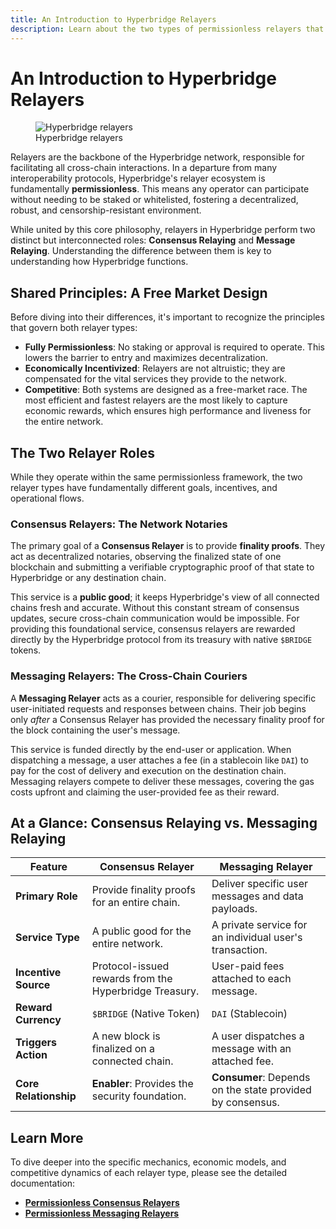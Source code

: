 ```yaml
---
title: An Introduction to Hyperbridge Relayers
description: Learn about the two types of permissionless relayers that power the Hyperbridge network, Consensus Relayers and Messaging Relayers.
---
```


# An Introduction to Hyperbridge Relayers

<figure>
  <img src="/relayers.png" alt="Hyperbridge relayers" />
  <figcaption style={{ textAlign: "center" }}>Hyperbridge relayers</figcaption>
</figure>

Relayers are the backbone of the Hyperbridge network, responsible for facilitating all cross-chain interactions. In a departure from many interoperability protocols, Hyperbridge's relayer ecosystem is fundamentally **permissionless**. This means any operator can participate without needing to be staked or whitelisted, fostering a decentralized, robust, and censorship-resistant environment.

While united by this core philosophy, relayers in Hyperbridge perform two distinct but interconnected roles: **Consensus Relaying** and **Message Relaying**. Understanding the difference between them is key to understanding how Hyperbridge functions.

## Shared Principles: A Free Market Design

Before diving into their differences, it's important to recognize the principles that govern both relayer types:

* **Fully Permissionless**: No staking or approval is required to operate. This lowers the barrier to entry and maximizes decentralization.
* **Economically Incentivized**: Relayers are not altruistic; they are compensated for the vital services they provide to the network.
* **Competitive**: Both systems are designed as a free-market race. The most efficient and fastest relayers are the most likely to capture economic rewards, which ensures high performance and liveness for the entire network.

## The Two Relayer Roles

While they operate within the same permissionless framework, the two relayer types have fundamentally different goals, incentives, and operational flows.

### Consensus Relayers: The Network Notaries

The primary goal of a **Consensus Relayer** is to provide **finality proofs**. They act as decentralized notaries, observing the finalized state of one blockchain and submitting a verifiable cryptographic proof of that state to Hyperbridge or any destination chain.

This service is a **public good**; it keeps Hyperbridge's view of all connected chains fresh and accurate. Without this constant stream of consensus updates, secure cross-chain communication would be impossible. For providing this foundational service, consensus relayers are rewarded directly by the Hyperbridge protocol from its treasury with native `$BRIDGE` tokens.

### Messaging Relayers: The Cross-Chain Couriers

A **Messaging Relayer** acts as a courier, responsible for delivering specific user-initiated requests and responses between chains. Their job begins only *after* a Consensus Relayer has provided the necessary finality proof for the block containing the user's message.

This service is funded directly by the end-user or application. When dispatching a message, a user attaches a fee (in a stablecoin like `DAI`) to pay for the cost of delivery and execution on the destination chain. Messaging relayers compete to deliver these messages, covering the gas costs upfront and claiming the user-provided fee as their reward.

## At a Glance: Consensus Relaying vs. Messaging Relaying

| Feature               | Consensus Relayer                                      | Messaging Relayer                                      |
| --------------------- | ------------------------------------------------------ | ------------------------------------------------------ |
| **Primary Role** | Provide finality proofs for an entire chain.         | Deliver specific user messages and data payloads.      |
| **Service Type** | A public good for the entire network.                  | A private service for an individual user's transaction.  |
| **Incentive Source** | Protocol-issued rewards from the Hyperbridge Treasury. | User-paid fees attached to each message.               |
| **Reward Currency** | `$BRIDGE` (Native Token)                               | `DAI` (Stablecoin)                                     |
| **Triggers Action** | A new block is finalized on a connected chain.         | A user dispatches a message with an attached fee.      |
| **Core Relationship** | **Enabler**: Provides the security foundation.         | **Consumer**: Depends on the state provided by consensus. |

## Learn More

To dive deeper into the specific mechanics, economic models, and competitive dynamics of each relayer type, please see the detailed documentation:

* **[Permissionless Consensus Relayers](/developers/explore/relayers/consensus-relayers.mdx)**
* **[Permissionless Messaging Relayers](/developers/explore/relayers/messaging-relayers.mdx)**
```